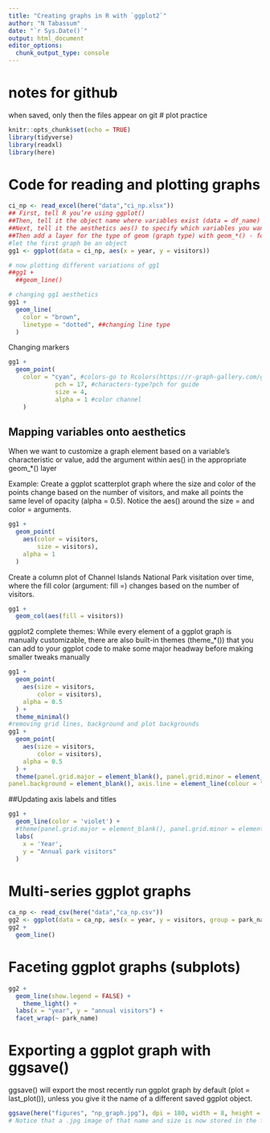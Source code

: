 ```yaml
---
title: "Creating graphs in R with `ggplot2`"
author: "N Tabassum"
date: "`r Sys.Date()`"
output: html_document
editor_options: 
  chunk_output_type: console
---
```

# notes for github
when saved, only then the files appear on git
# plot practice
```r
knitr::opts_chunk$set(echo = TRUE)
library(tidyverse)
library(readxl)
library(here)
```

# Code for reading and plotting graphs
```r
ci_np <- read_excel(here("data","ci_np.xlsx"))
## First, tell R you’re using ggplot()
##Then, tell it the object name where variables exist (data = df_name)
##Next, tell it the aesthetics aes() to specify which variables you want to plot
##Then add a layer for the type of geom (graph type) with geom_*() - for example, geom_point() is a scatterplot, geom_line() is a line graph, geom_col() is a column graph, etc.
#let the first graph be an object
gg1 <- ggplot(data = ci_np, aes(x = year, y = visitors))

# now plotting different variations of gg1
##gg1 +
  ##geom_line()

# changing gg1 aesthetics
gg1 +
  geom_line(
    color = "brown",
    linetype = "dotted", ##changing line type
  )
```
Changing markers
```r
gg1 + 
  geom_point(
    color = "cyan", #colors-go to Rcolors(https://r-graph-gallery.com/ggplot2-color.html)
             pch = 17, #characters-type?pch for guide
             size = 4,
             alpha = 1 #color channel
    )

```

## Mapping variables onto aesthetics
When we want to customize a graph element based on a variable’s characteristic or value, add the argument within aes() in the appropriate geom_*() layer

Example: Create a ggplot scatterplot graph where the size and color of the points change based on the number of visitors, and make all points the same level of opacity (alpha = 0.5). Notice the aes() around the size = and color = arguments.

```r
gg1 +
  geom_point(
    aes(color = visitors,
        size = visitors),
    alpha = 1
  )

```
Create a column plot of Channel Islands National Park visitation over time, where the fill color (argument: fill =) changes based on the number of visitors.

```r
gg1 + 
  geom_col(aes(fill = visitors))
```
ggplot2 complete themes: While every element of a ggplot graph is manually customizable, there are also built-in themes (theme_*()) that you can add to your ggplot code to make some major headway before making smaller tweaks manually

```r
gg1 +
  geom_point(
    aes(size = visitors,
        color = visitors),
    alpha = 0.5
  ) +
  theme_minimal()
#removing grid lines, background and plot backgrounds
gg1 +
  geom_point(
    aes(size = visitors,
        color = visitors),
    alpha = 0.5
  ) +
  theme(panel.grid.major = element_blank(), panel.grid.minor = element_blank(),
panel.background = element_blank(), axis.line = element_line(colour = "black"))
```

##Updating axis labels and titles
```r
gg1 +
  geom_line(color = 'violet') +
  #theme(panel.grid.major = element_blank(), panel.grid.minor = element_blank(), panel.background = element_blank(), axis.line = element_line(colour = "black")) +
  labs(
    x = 'Year',
    y = "Annual park visitors"
  )

```

# Multi-series ggplot graphs 

```r
ca_np <- read_csv(here("data","ca_np.csv"))
gg2 <- ggplot(data = ca_np, aes(x = year, y = visitors, group = park_name))
gg2 + 
  geom_line()


```

# Faceting ggplot graphs (subplots)

```r
gg2 +
  geom_line(show.legend = FALSE) +
    theme_light() + 
  labs(x = "year", y = "annual visitors") +
  facet_wrap(~ park_name)

```

# Exporting a ggplot graph with ggsave()
ggsave() will export the most recently run ggplot graph by default (plot = last_plot()), unless you give it the name of a different saved ggplot object.

```r

ggsave(here("figures", "np_graph.jpg"), dpi = 180, width = 8, height = 7)
# Notice that a .jpg image of that name and size is now stored in the figures\ folder within your working directory. You can change the type of exported image, too (e.g. pdf, tiff, eps, png, mmp, svg).
```






